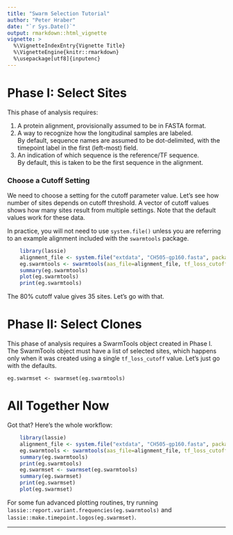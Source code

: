 ```yaml
---
title: "Swarm Selection Tutorial"
author: "Peter Hraber"
date: "`r Sys.Date()`"
output: rmarkdown::html_vignette
vignette: >
  %\VignetteIndexEntry{Vignette Title}
  %\VignetteEngine{knitr::rmarkdown}
  %\usepackage[utf8]{inputenc}
---
```


# Phase I: Select Sites

This phase of analysis requires:

1. A protein alignment, provisionally assumed to be in FASTA format.
1. A way to recognize how the longitudinal samples are labeled.  
By default, sequence names are assumed to be dot-delimited,
with the timepoint label in the first (left-most) field.
1. An indication of which sequence is the reference/TF sequence.  
By default, this is taken to be the first sequence in the alignment.

### Choose a Cutoff Setting

We need to choose a setting for the cutoff parameter value.
Let's see how number of sites depends on cutoff threshold.
A vector of cutoff values shows how many sites result from 
multiple settings.  Note that the default values work for these data.

In practice, you will not need to use `system.file()` unless you are 
referring to an example alignment included with the `swarmtools` package.

```r
    library(lassie)
    alignment_file <- system.file("extdata", "CH505-gp160.fasta", package="lassie")
    eg.swarmtools <- swarmtools(aas_file=alignment_file, tf_loss_cutoff=80)
    summary(eg.swarmtools)
    plot(eg.swarmtools)
    print(eg.swarmtools)
```

The 80% cutoff value gives 35 sites.  Let's go with that.

# Phase II: Select Clones

This phase of analysis requires a SwarmTools object created in Phase I.  
The SwarmTools object must have a list of selected sites, which happens only 
when it was created using a single `tf_loss_cutoff` value.
Let's just go with the defaults.

    eg.swarmset <- swarmset(eg.swarmtools)

# All Together Now

Got that?  Here's the whole workflow:

```r
    library(lassie)
    alignment_file <- system.file("extdata", "CH505-gp160.fasta", package="lassie")
    eg.swarmtools <- swarmtools(aas_file=alignment_file, tf_loss_cutoff=80)
    summary(eg.swarmtools)
    print(eg.swarmtools)
    eg.swarmset <- swarmset(eg.swarmtools)
    summary(eg.swarmset)
    print(eg.swarmset)
    plot(eg.swarmset)
```

For some fun advanced plotting routines, try running
`lassie::report.variant.frequencies(eg.swarmtools)` and
`lassie::make.timepoint.logos(eg.swarmset)`.

***

